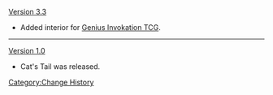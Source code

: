 [[Version 3.3]]
* Added interior for [[Genius Invokation TCG]].
----
[[Version 1.0]]
* Cat's Tail was released.
<noinclude>[[Category:Change History]]</noinclude>